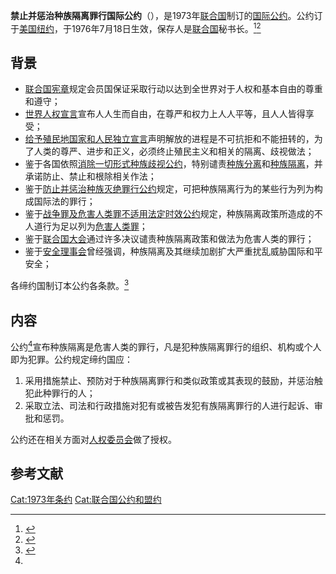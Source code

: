 {{Infobox treaty
|name=禁止并惩治种族隔离罪行国际公约
|long_name=禁止并惩治种族隔离罪行国际公约
|date_signed=1973年11月30日
|date_effective=1976年7月18日
|location_signed=[[美国|美国]][[纽约|纽约]]
|depositor=[[联合国|联合国]]秘书长
|languages=英文<br>法文<br>中文<br>俄文<br>西班牙文
|signatories=31
|parties=109(2020)<ref>{{Cite web|title=7. International Convention on the Suppression and Punishment of the Crime of Apartheid|url=https://treaties.un.org/pages/ViewDetails.aspx?src=IND&mtdsg_no=IV-7&chapter=4&clang=_en|publisher=United Nations|language=en|accessdate=2020-12-14|archive-date=2021-01-27|archive-url=https://web.archive.org/web/20210127081957/https://treaties.un.org/Pages/ViewDetails.aspx?src=IND&mtdsg_no=IV-7&chapter=4&clang=_en|dead-url=no}}</ref>
|wikisource=禁止并惩治种族隔离罪行国际公约}}

'''禁止并惩治种族隔离罪行国际公约'''（{{lang-en|International Convention on the Suppression and Punishment of the Crime of Apartheid}}），是1973年[[联合国|联合国]]制订的[[国际公约|国际公约]]。公约订于[[美国|美国]][[纽约|纽约]]，于1976年7月18日生效，保存人是[[联合国|联合国]]秘书长。<ref>{{Cite web|title=禁止并惩治种族隔离罪行国际公约|publisher=中华人民共和国-条约数据库|url=http://treaty.mfa.gov.cn/Treaty/web/detail1.jsp?objid=1531876005644|language=zh-hans|access-date=2020-12-14|archive-date=2021-10-14|archive-url=https://web.archive.org/web/20211014040140/http://treaty.mfa.gov.cn/Treaty/web/detail1.jsp?objid=1531876005644|dead-url=no}}</ref><ref>{{Cite web|title=International Convention on the Suppression and Punishment of the Crime of Apartheid|url=https://treaties.un.org/doc/Treaties/1976/07/19760718%2003-04%20AM/Ch_IV_7p.pdf|language=en|publisher=United Nations|accessdate=2020-12-14|archive-date=2021-03-28|archive-url=https://web.archive.org/web/20210328121455/https://treaties.un.org/doc/Treaties/1976/07/19760718%2003-04%20AM/Ch_IV_7p.pdf|dead-url=no}}</ref>

== 背景 ==
* [[联合国宪章|联合国宪章]]规定会员国保证采取行动以达到全世界对于人权和基本自由的尊重和遵守；
* [[世界人权宣言|世界人权宣言]]宣布人人生而自由，在尊严和权力上人人平等，且人人皆得享受；
* [[给予殖民地国家和人民独立宣言|给予殖民地国家和人民独立宣言]]声明解放的进程是不可抗拒和不能扭转的，为了人类的尊严、进步和正义，必须终止殖民主义和相关的隔离、歧视做法；
* 鉴于各国依照[[消除一切形式种族歧视国际公约|消除一切形式种族歧视公约]]，特别谴责[[种族分离|种族分离]]和[[种族隔离|种族隔离]]，并承诺防止、禁止和根除相关作法；
* 鉴于[[防止及惩治灭绝种族罪公约|防止并惩治种族灭绝罪行公约]]规定，可把种族隔离行为的某些行为列为构成国际法的罪行；
* 鉴于[[战争罪及危害人类罪不适用法定时效公约|战争罪及危害人类罪不适用法定时效公约]]规定，种族隔离政策所造成的不人道行为足以列为[[危害人类罪|危害人类罪]]；
* 鉴于[[联合国大会|联合国大会]]通过许多决议谴责种族隔离政策和做法为危害人类的罪行；
* 鉴于[[安全理事会|安全理事会]]曾经强调，种族隔离及其继续加剧扩大严重扰乱威胁国际和平安全；
各缔约国制订本公约各条款。<ref name=":0">{{Cite web|title=禁止并惩治种族隔离罪行国际公约|publisher=中华人民共和国-条约数据库|url=http://treaty.mfa.gov.cn/tykfiles/20180718/1531876005644.pdf|language=zh-hans|accessdate=2020-12-14}}</ref>

== 内容 ==
公约<ref name=":0"/>宣布种族隔离是危害人类的罪行，凡是犯种族隔离罪行的组织、机构或个人即为犯罪。公约规定缔约国应：
# 采用措施禁止、预防对于种族隔离罪行和类似政策或其表现的鼓励，并惩治触犯此种罪行的人；
# 采取立法、司法和行政措施对犯有或被告发犯有族隔离罪行的人进行起诉、审批和惩罚。
公约还在相关方面对[[人权委员会|人权委员会]]做了授权。

== 参考文献 ==
{{reflist}}

[[Cat:1973年条约|Cat:1973年条约]]
[[Cat:联合国公约和盟约|Cat:联合国公约和盟约]]